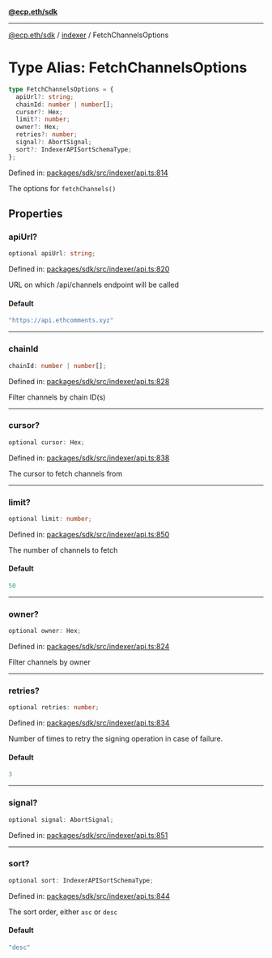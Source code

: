 [**@ecp.eth/sdk**](../../index.mdx)

***

[@ecp.eth/sdk](/sdk-reference/index.mdx) / [indexer](/sdk-reference/indexer/index.mdx) / FetchChannelsOptions

# Type Alias: FetchChannelsOptions

```ts
type FetchChannelsOptions = {
  apiUrl?: string;
  chainId: number | number[];
  cursor?: Hex;
  limit?: number;
  owner?: Hex;
  retries?: number;
  signal?: AbortSignal;
  sort?: IndexerAPISortSchemaType;
};
```

Defined in: [packages/sdk/src/indexer/api.ts:814](https://github.com/ecp-eth/comments-monorepo/blob/main/packages/sdk/src/indexer/api.ts#L814)

The options for `fetchChannels()`

## Properties

### apiUrl?

```ts
optional apiUrl: string;
```

Defined in: [packages/sdk/src/indexer/api.ts:820](https://github.com/ecp-eth/comments-monorepo/blob/main/packages/sdk/src/indexer/api.ts#L820)

URL on which /api/channels endpoint will be called

#### Default

```ts
"https://api.ethcomments.xyz"
```

***

### chainId

```ts
chainId: number | number[];
```

Defined in: [packages/sdk/src/indexer/api.ts:828](https://github.com/ecp-eth/comments-monorepo/blob/main/packages/sdk/src/indexer/api.ts#L828)

Filter channels by chain ID(s)

***

### cursor?

```ts
optional cursor: Hex;
```

Defined in: [packages/sdk/src/indexer/api.ts:838](https://github.com/ecp-eth/comments-monorepo/blob/main/packages/sdk/src/indexer/api.ts#L838)

The cursor to fetch channels from

***

### limit?

```ts
optional limit: number;
```

Defined in: [packages/sdk/src/indexer/api.ts:850](https://github.com/ecp-eth/comments-monorepo/blob/main/packages/sdk/src/indexer/api.ts#L850)

The number of channels to fetch

#### Default

```ts
50
```

***

### owner?

```ts
optional owner: Hex;
```

Defined in: [packages/sdk/src/indexer/api.ts:824](https://github.com/ecp-eth/comments-monorepo/blob/main/packages/sdk/src/indexer/api.ts#L824)

Filter channels by owner

***

### retries?

```ts
optional retries: number;
```

Defined in: [packages/sdk/src/indexer/api.ts:834](https://github.com/ecp-eth/comments-monorepo/blob/main/packages/sdk/src/indexer/api.ts#L834)

Number of times to retry the signing operation in case of failure.

#### Default

```ts
3
```

***

### signal?

```ts
optional signal: AbortSignal;
```

Defined in: [packages/sdk/src/indexer/api.ts:851](https://github.com/ecp-eth/comments-monorepo/blob/main/packages/sdk/src/indexer/api.ts#L851)

***

### sort?

```ts
optional sort: IndexerAPISortSchemaType;
```

Defined in: [packages/sdk/src/indexer/api.ts:844](https://github.com/ecp-eth/comments-monorepo/blob/main/packages/sdk/src/indexer/api.ts#L844)

The sort order, either `asc` or `desc`

#### Default

```ts
"desc"
```
